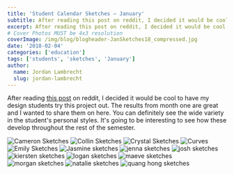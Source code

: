 ```yaml
---
title: 'Student Calendar Sketches – January'
subtitle: After reading this post on reddit, I decided it would be cool to have my design students try this project out.
excerpt: After reading this post on reddit, I decided it would be cool to have my design students try this project out.
# Cover Photos MUST be 4x3 resolution
coverImage: /img/blog/blogheader-JanSketches18_compressed.jpg
date: '2018-02-04'
categories: ['education']
tags: ['students', 'sketches', 'January']
author:
  name: Jordan Lambrecht
  slug: jordan-lambrecht
---
```


After reading [this post](https://www.reddit.com/r/doodles/comments/7nv5oh/i_doodle_a_little_memory_every_day_in_a_calendar/) on reddit, I decided it would be cool to have my design students try this project out. The results from month one are great and I wanted to share them on here. You can definitely see the wide variety in the student's personal styles. It's going to be interesting to see how these develop throughout the rest of the semester.

![Cameron Sketches](https://cdn.pixelbakery.com/img/blog/cameron1.jpg)
![Collin Sketches](https://cdn.pixelbakery.com/img/blog/collin1.jpg)
![Crystal Sketches](https://cdn.pixelbakery.com/img/blog/crystal1.jpg)
![Curves](https://cdn.pixelbakery.com/img/blog/Curves-1.jpg)
![Emily Sketches](https://cdn.pixelbakery.com/img/blog/emily.jpg)
![Jasmine sketches](https://cdn.pixelbakery.com/img/blog/jasmine1.jpg)
![jenna sketches](https://cdn.pixelbakery.com/img/blog/jenna1.jpg)
![josh sketches](https://cdn.pixelbakery.com/img/blog/josh1.jpg)
![kiersten sketches](https://cdn.pixelbakery.com/img/blog/kiersten1.jpg)
![logan sketches](https://cdn.pixelbakery.com/img/blog/Logan1.jpg)
![maeve sketches](https://cdn.pixelbakery.com/img/blog/maeve1.jpg)
![morgan sketches](https://cdn.pixelbakery.com/img/blog/morgan3.jpg)
![natalie sketches](https://cdn.pixelbakery.com/img/blog/natalie1.jpg)
![quang hong sketches](https://cdn.pixelbakery.com/img/blog/Quang1.jpg)

